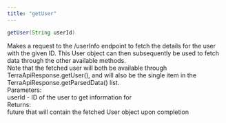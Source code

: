 ```yaml
---
title: "getUser"
---
```

```java java
getUser(String userId)

```

Makes a request to the /userInfo endpoint to fetch the details for the user with the given ID. This User object can then subsequently be used to fetch data through the other available methods.  
Note that the fetched user will both be available through TerraApiResponse.getUser(), and will also be the single item in the TerraApiResponse.getParsedData() list.  
Parameters:  
userId - ID of the user to get information for  
Returns:  
future that will contain the fetched User object upon completion



